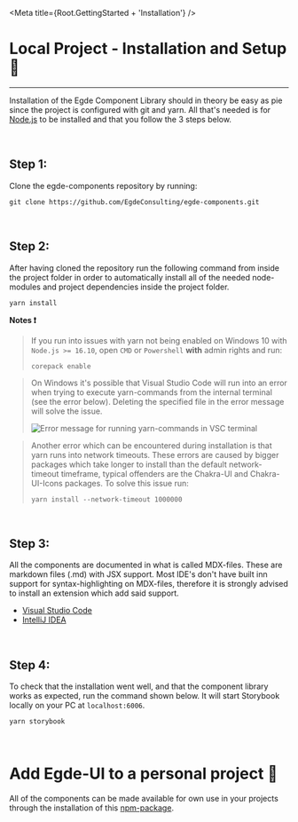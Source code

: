 
<Meta title={Root.GettingStarted + 'Installation'} />

# Local Project - Installation and Setup 🔨

<hr />

Installation of the Egde Component Library should in theory be easy as pie since
the project is configured with git and yarn. All that's needed is for [Node.js](https://nodejs.org/en/download/)
to be installed and that you follow the 3 steps below.

<br />

## Step 1:

Clone the egde-components repository by running:

```
git clone https://github.com/EgdeConsulting/egde-components.git
```

<br />

## Step 2:

After having cloned the repository run the following command from inside the project folder
in order to automatically install all of the needed node-modules and project dependencies
inside the project folder.

```
yarn install
```

**Notes ❗**

> If you run into issues with yarn not being enabled on Windows 10 with `Node.js >= 16.10`,
> open `CMD` or `Powershell` **with** admin rights and run:
>
> ```
> corepack enable
> ```

> On Windows it's possible that Visual Studio Code will run into an error when trying to
> execute yarn-commands from the internal terminal (see the error below). Deleting the
> specified file in the error message will solve the issue.
>
> ![Error message for running yarn-commands in VSC terminal](https://i.imgur.com/HbfIOui.png)

> Another error which can be encountered during installation is that yarn runs into network timeouts.
> These errors are caused by bigger packages which take longer to install than the default network-timeout
> timeframe, typical offenders are the Chakra-UI and Chakra-UI-Icons packages. To solve this issue run:
>
> ```
> yarn install --network-timeout 1000000
> ```

<br />

## Step 3:

All the components are documented in what is called MDX-files. These are markdown files (.md) with JSX
support. Most IDE's don't have built inn support for syntax-highlighting on MDX-files, therefore it is
strongly advised to install an extension which add said support.

-   [Visual Studio Code](https://marketplace.visualstudio.com/items?itemName=silvenon.mdx)
-   [IntelliJ IDEA](https://plugins.jetbrains.com/plugin/14944-mdx)

<br />

## Step 4:

To check that the installation went well, and that the component library works as expected, run the
command shown below. It will start Storybook locally on your PC at `localhost:6006`.

```
yarn storybook
```

<br />

# Add Egde-UI to a personal project 🔗

All of the components can be made available for own use in your projects through the installation of this [npm-package](https://www.npmjs.com/package/@egde/egde-components).
